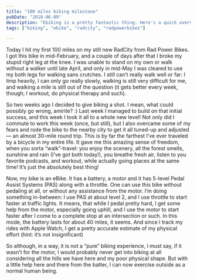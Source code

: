 ```yaml
---
title: "100 miles biking milestone"
pubDate: "2018-06-09"
description: "Ebiking is a pretty fantastic thing. Here's a quick overview of my first 100 miles."
tags: ["biking", "ebike", "radcity", "radpowerbikes"]

---
```


Today I hit my first 100 miles on my still new RadCity from Rad Power Bikes. I got this bike in mid-February, and a couple of days after that I broke my stupid right leg at the knee. I was unable to stand on my own or walk without a walker until late April, and only in mid-May I was cleared to use my both legs for walking sans crutches. I still can’t really walk well or far: I limp heavily, I can only go really slowly, walking is still very difficult for me, and walking a mile is still out of the question (it gets better every week, though; I workout, do physical therapy and such).

So two weeks ago I decided to give biking a shot. I mean, what could possibly go wrong, amirite? :) Last week I managed to build on that initial success, and this week I took it all to a whole new level! Not only did I commute to work this week (once, but still), but I also overcame some of my fears and rode the bike to the nearby city to get it all tuned-up and adjusted — an almost 30-mile round trip. This is by far the farthest I’ve ever traveled by a bicycle in my entire life. It gave me this amazing sense of freedom, when you sorta “walk”-travel: you enjoy the scenery, all the forest smells, sunshine and rain (I’ve got both today!), you breathe fresh air, listen to you favorite podcasts, and workout, while actually going places at the same time! It’s just the absolutely best thing!

Now, my bike is an eBike. It has a battery, a motor and it has 5-level Pedal Assist Systems (PAS) along with a throttle. One can use this bike without pedaling at all, or without any assistance from the motor. I’m doing something in-between: I use PAS at about level 2, and I use throttle to start faster at traffic lights. It means, that while I pedal pretty hard, I get some help from the motor, especially going uphill, and I use the motor to start faster after I come to a complete stop at an intersection or such. In this mode, the battery lasts for about 40 miles, it seems. And since I track my rides with Apple Watch, I get a pretty accurate estimate of my physical effort (hint: it’s not insignificant)

So although, in a way, it is not a “pure” biking experience, I must say, if it wasn’t for the motor, I would probably never get into biking at all considering all the hills we have here and my poor physical shape. But with a little help here and there from the batter, I can now exercise outside as a normal human being.
